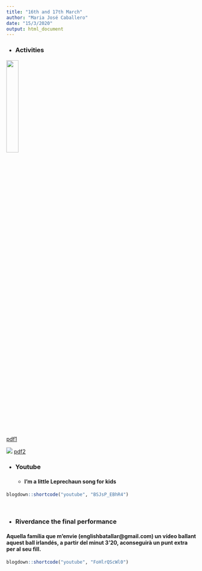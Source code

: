 ```yaml
---
title: "16th and 17th March"
author: "Maria José Caballero"
date: "15/3/2020"
output: html_document
---
```

+ ### Activities

![](/docs/16i172nd_files/img22.jpg){width=25%}

[pdf1](/./16i172nd_files/pdf12nd.pdf)


![](img22.jpg)
[pdf2](/./16i172nd_files/pdf22.pdf)

+ ### Youtube

    + #### I'm a little Leprechaun song for kids
    
```r
blogdown::shortcode("youtube", "BSJsP_EBhR4")
```

<br>

+ ### Riverdance the final performance

#### Aquella família que m'envie (englishbatallar@gmail.com) un vídeo ballant aquest ball irlandés, a partir del minut 3'20, aconseguirà un punt extra per al seu fill.

```r
blogdown::shortcode("youtube", "FoHlrQScWl0")
```